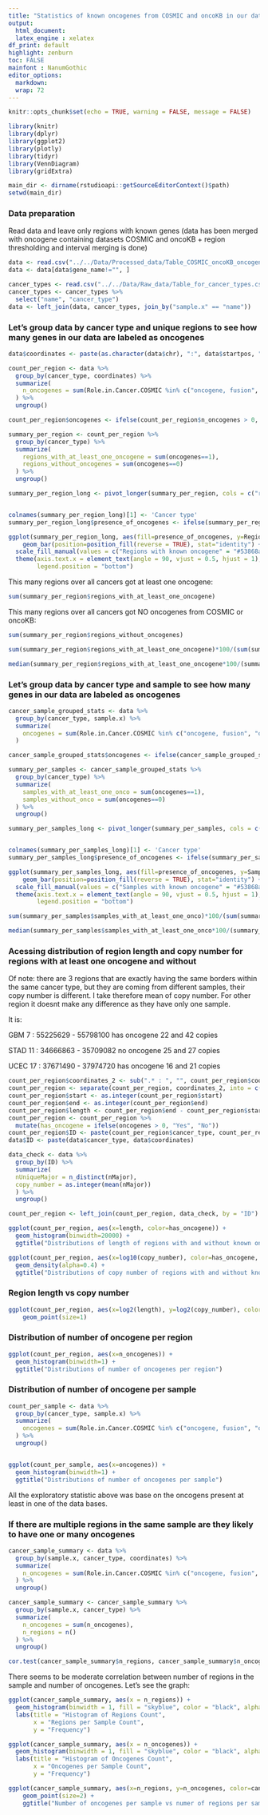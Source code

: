 ---
title: "Statistics of known oncogenes from COSMIC and oncoKB in our data"
output: 
  html_document:
  latex_engine : xelatex
df_print: default
highlight: zenburn
toc: FALSE
mainfont : NanumGothic    
editor_options: 
  markdown: 
  wrap: 72
---
  
```{r setup, include=FALSE}
knitr::opts_chunk$set(echo = TRUE, warning = FALSE, message = FALSE)
```

```{r libraries, include=FALSE}
library(knitr)
library(dplyr)
library(ggplot2)
library(plotly)
library(tidyr)
library(VennDiagram)
library(gridExtra)
```

```{r setwd, include=FALSE}
main_dir <- dirname(rstudioapi::getSourceEditorContext()$path) 
setwd(main_dir)
```

### Data preparation

Read data and leave only regions with known genes (data has been merged with oncogene  containing datasets COSMIC and oncoKB + region thresholding and interval merging is done)

```{r data import and remove regions without genes}
data <- read.csv("../../Data/Processed_data/Table_COSMIC_oncoKB_oncogenes_TSG.csv")
data <- data[data$gene_name!="", ]

cancer_types <- read.csv("../../Data/Raw_data/Table_for_cancer_types.csv")
cancer_types <- cancer_types %>% 
  select("name", "cancer_type")
data <- left_join(data, cancer_types, join_by("sample.x" == "name"))
```


### Let's group data by cancer type and unique regions to see how many genes in our data are labeled as oncogenes

```{r count genes per region and cancer type}
data$coordinates <- paste(as.character(data$chr), ":", data$startpos, "-", data$endpos)

count_per_region <- data %>%
  group_by(cancer_type, coordinates) %>%
  summarize(
    n_oncogenes = sum(Role.in.Cancer.COSMIC %in% c("oncogene, fusion", "oncogene") | Is.Oncogene.oncoKB == "Yes")
  ) %>%
  ungroup()

count_per_region$oncogenes <- ifelse(count_per_region$n_oncogenes > 0, 1, 0)

summary_per_region <- count_per_region %>%
  group_by(cancer_type) %>%
  summarize(
    regions_with_at_least_one_oncogene = sum(oncogenes==1),
    regions_without_oncogenes = sum(oncogenes==0)
  ) %>%
  ungroup()

summary_per_region_long <- pivot_longer(summary_per_region, cols = c("regions_with_at_least_one_oncogene", "regions_without_oncogenes"), names_to = "presence_of_oncogenes", values_to = "Regions")


colnames(summary_per_region_long)[1] <- 'Cancer type'
summary_per_region_long$presence_of_oncogenes <- ifelse(summary_per_region_long$presence_of_oncogenes == 'regions_with_at_least_one_oncogene', 'Regions with known oncogene', 'Regions without known oncogene')

ggplot(summary_per_region_long, aes(fill=presence_of_oncogenes, y=Regions, x=`Cancer type`)) + 
    geom_bar(position=position_fill(reverse = TRUE), stat="identity") +
  scale_fill_manual(values = c("Regions with known oncogene" = "#53868a", 'Regions without known oncogene' = "#7ac4cd")) +
  theme(axis.text.x = element_text(angle = 90, vjust = 0.5, hjust = 1),
        legend.position = "bottom")
```

This many regions over all cancers got at least one oncogene:

```{r}
sum(summary_per_region$regions_with_at_least_one_oncogene)
```

This many regions over all cancers got NO oncogenes from COSMIC or oncoKB:

```{r}
sum(summary_per_region$regions_without_oncogenes)
```

```{r}
sum(summary_per_region$regions_with_at_least_one_oncogene)*100/(sum(summary_per_region$regions_without_oncogenes)+ sum(summary_per_region$regions_with_at_least_one_oncogene))
```

```{r}
median(summary_per_region$regions_with_at_least_one_oncogene*100/(summary_per_region$regions_with_at_least_one_oncogene+summary_per_region$regions_without_oncogenes))
```

### Let's group data by cancer type and sample to see how many genes in our data are labeled as oncogenes

```{r distribution 4}
cancer_sample_grouped_stats <- data %>%
  group_by(cancer_type, sample.x) %>%
  summarize(
    oncogenes = sum(Role.in.Cancer.COSMIC %in% c("oncogene, fusion", "oncogene") | Is.Oncogene.oncoKB == "Yes")
  )

cancer_sample_grouped_stats$oncogenes <- ifelse(cancer_sample_grouped_stats$oncogenes >0, 1, 0)

summary_per_samples <- cancer_sample_grouped_stats %>%
  group_by(cancer_type) %>%
  summarize(
    samples_with_at_least_one_onco = sum(oncogenes==1),
    samples_without_onco = sum(oncogenes==0)
  ) %>%
  ungroup()

summary_per_samples_long <- pivot_longer(summary_per_samples, cols = c("samples_with_at_least_one_onco", "samples_without_onco"), names_to = "presence_of_oncogenes", values_to = "Samples")


colnames(summary_per_samples_long)[1] <- 'Cancer type'
summary_per_samples_long$presence_of_oncogenes <- ifelse(summary_per_samples_long$presence_of_oncogenes == 'samples_with_at_least_one_onco', 'Samples with known oncogene', 'Samples without known oncogene')

ggplot(summary_per_samples_long, aes(fill=presence_of_oncogenes, y=Samples, x=`Cancer type`)) + 
    geom_bar(position=position_fill(reverse = TRUE), stat="identity") +
  scale_fill_manual(values = c("Samples with known oncogene" = "#53868a", 'Samples without known oncogene' = "#7ac4cd")) +
  theme(axis.text.x = element_text(angle = 90, vjust = 0.5, hjust = 1),
        legend.position = "bottom")
```
```{r}
sum(summary_per_samples$samples_with_at_least_one_onco)*100/(sum(summary_per_samples$samples_with_at_least_one_onco)+ sum(summary_per_samples$samples_without_onco))
```
```{r}
median(summary_per_samples$samples_with_at_least_one_onco*100/(summary_per_samples$samples_with_at_least_one_onco+ summary_per_samples$samples_without_onco))
```


### Acessing distribution of region length and copy number for regions with at least one oncogene and without
Of note: there are 3 regions that are exactly having the same borders within the same cancer type, but they are coming from different samples, their copy number is different. I take therefore mean of copy number. For other region it doesnt make any difference as they have only one sample. 

It is:

GBM 7 : 55225629 - 55798100         has oncogene      22 and 42 copies

STAD 11 : 34666863 - 35709082       no oncogene       25 and 27 copies

UCEC 17 : 37671490 - 37974720       has oncogene      16 and 21 copies 


```{r distribution}
count_per_region$coordinates_2 <- sub(".* : ", "", count_per_region$coordinates)
count_per_region <- separate(count_per_region, coordinates_2, into = c("start", "end"), sep = " - ")
count_per_region$start <- as.integer(count_per_region$start)
count_per_region$end <- as.integer(count_per_region$end)
count_per_region$length <- count_per_region$end - count_per_region$start
count_per_region <- count_per_region %>%
  mutate(has_oncogene = ifelse(oncogenes > 0, "Yes", "No"))
count_per_region$ID <- paste(count_per_region$cancer_type, count_per_region$coordinates)
data$ID <- paste(data$cancer_type, data$coordinates)

data_check <- data %>%
  group_by(ID) %>%
  summarize(
  nUniqueMajor = n_distinct(nMajor),
  copy_number = as.integer(mean(nMajor))
  ) %>%
  ungroup()

count_per_region <- left_join(count_per_region, data_check, by = "ID")

ggplot(count_per_region, aes(x=length, color=has_oncogene)) + 
  geom_histogram(binwidth=20000) +
  ggtitle("Distributions of length of regions with and without known oncogene")
```
```{r distribution 2}
ggplot(count_per_region, aes(x=log10(copy_number), color=has_oncogene, fill=has_oncogene))+
  geom_density(alpha=0.4) +
  ggtitle("Distributions of copy number of regions with and without known oncogene")
```

### Region length vs copy number


```{r}
ggplot(count_per_region, aes(x=log2(length), y=log2(copy_number), color=has_oncogene)) + 
    geom_point(size=1) 
```

### Distribution of number of oncogene per region

```{r distribution 3}
ggplot(count_per_region, aes(x=n_oncogenes)) + 
  geom_histogram(binwidth=1) +
  ggtitle("Distributions of number of oncogenes per region")
```

### Distribution of number of oncogene per sample

```{r}
count_per_sample <- data %>%
  group_by(cancer_type, sample.x) %>%
  summarize(
    oncogenes = sum(Role.in.Cancer.COSMIC %in% c("oncogene, fusion", "oncogene") | Is.Oncogene.oncoKB == "Yes")
  ) %>%
  ungroup()


ggplot(count_per_sample, aes(x=oncogenes)) + 
  geom_histogram(binwidth=1) +
  ggtitle("Distributions of number of oncogenes per sample")
```


All the exploratory statistic above was base on the oncogens present at least in one of the data bases. 

### If there are multiple regions in the same sample are they likely to have one or many oncogenes

```{r }
cancer_sample_summary <- data %>%
  group_by(sample.x, cancer_type, coordinates) %>%
  summarize(
    n_oncogenes = sum(Role.in.Cancer.COSMIC %in% c("oncogene, fusion", "oncogene") | Is.Oncogene.oncoKB == "Yes")
  ) %>%
  ungroup()

cancer_sample_summary <- cancer_sample_summary %>%
  group_by(sample.x, cancer_type) %>%
  summarize(
    n_oncogenes = sum(n_oncogenes),
    n_regions = n()
  ) %>%
  ungroup()

cor.test(cancer_sample_summary$n_regions, cancer_sample_summary$n_oncogenes)
```

There seems to be moderate correlation between number of regions in the sample and number of oncogenes. Let's see the graph:

```{r }
ggplot(cancer_sample_summary, aes(x = n_regions)) +
  geom_histogram(binwidth = 1, fill = "skyblue", color = "black", alpha = 0.7) +
  labs(title = "Histogram of Regions Count",
       x = "Regions per Sample Count",
       y = "Frequency")
```

```{r }
ggplot(cancer_sample_summary, aes(x = n_oncogenes)) +
  geom_histogram(binwidth = 1, fill = "skyblue", color = "black", alpha = 0.7) +
  labs(title = "Histogram of Oncogenes Count",
       x = "Oncogenes per Sample Count",
       y = "Frequency")
```
```{r}
ggplot(cancer_sample_summary, aes(x=n_regions, y=n_oncogenes, color=cancer_type)) + 
    geom_point(size=2) +
    ggtitle("Number of oncogenes per sample vs numer of regions per sample")  
```

